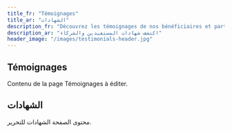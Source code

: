 ```yaml
---
title_fr: "Témoignages"
title_ar: "الشهادات"
description_fr: "Découvrez les témoignages de nos bénéficiaires et partenaires"
description_ar: "اكتشف شهادات المستفيدين والشركاء"
header_image: "/images/testimonials-header.jpg"
---
```


## Témoignages

Contenu de la page Témoignages à éditer.

## الشهادات

محتوى الصفحة الشهادات للتحرير.

